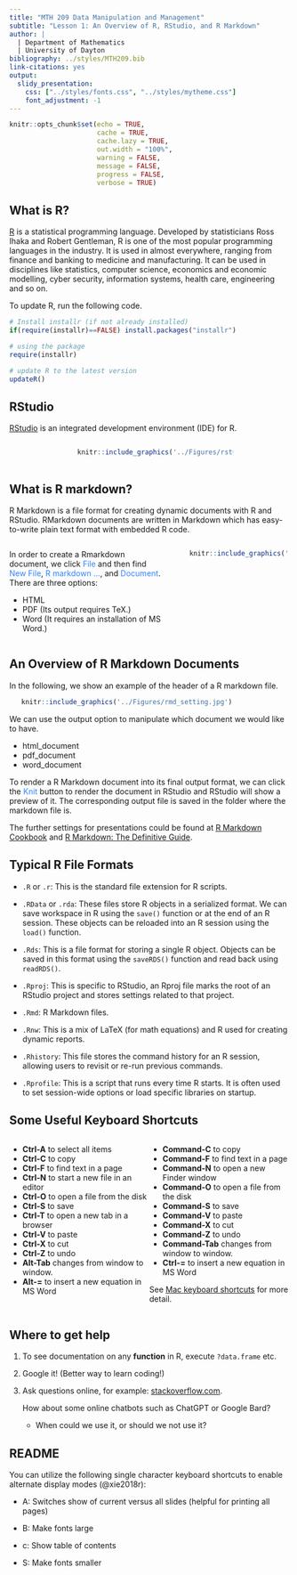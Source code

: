 ```yaml
---
title: "MTH 209 Data Manipulation and Management"
subtitle: "Lesson 1: An Overview of R, RStudio, and R Markdown" 
author: |
  | Department of Mathematics
  | University of Dayton
bibliography: ../styles/MTH209.bib
link-citations: yes
output: 
  slidy_presentation:
    css: ["../styles/fonts.css", "../styles/mytheme.css"]
    font_adjustment: -1
---
```

  
```r
knitr::opts_chunk$set(echo = TRUE,
                      cache = TRUE,
                      cache.lazy = TRUE,
                      out.width = "100%",
                      warning = FALSE,
                      message = FALSE,
                      progress = FALSE,
                      verbose = TRUE)
```

## What is R?

<head>
    <base target="_blank">
</head>

[R](https://www.r-project.org/) is a statistical programming language. Developed by statisticians Ross Ihaka and Robert Gentleman, R is one of the most popular programming languages in the industry. It is used in almost everywhere, ranging from finance and banking to medicine and manufacturing. It can be used in disciplines like statistics, computer science, economics and economic modelling, cyber security, information systems, health care, engineering and so on.


To update R, run the following code. 

```r
# Install installr (if not already installed)
if(require(installr)==FALSE) install.packages("installr") 

# using the package
require(installr)

# update R to the latest version
updateR()
```

## RStudio

[RStudio](https://www.rstudio.com/products/rstudio/) is an integrated development environment (IDE) for R. 

:::::: {style="display: flex;"}

::: {.column width=20%}
\ 
:::

::: {.column width=60%}

```r
   knitr::include_graphics('../Figures/rstudio.jpg')
```
:::

::: {.column width=20%}
\ 
:::
::::::


## What is R markdown?

R Markdown is a file format for creating dynamic documents with R and RStudio. RMarkdown documents are written in Markdown which has easy-to-write plain text format with embedded R code.

:::::: {style="display: flex;"}

::: {.column width=55%}

In order to create a Rmarkdown document, we click <span Style="color:#3384FF">File</span> and then find <span Style="color:#3384FF">New File</span>, <span Style="color:#3384FF">R markdown ...</span>, and <span Style="color:#3384FF">Document</span>. There are three options:

- HTML 
- PDF (Its output requires TeX.)
- Word (It requires an installation of MS Word.)

:::

::: {.column width=5%}
\ 
<!-- an empty Div (with a white space), serving as
a column separator -->
:::

::: {.column width=40%}

```r
   knitr::include_graphics('../Figures/rmarkdown.jpg')
```

:::
::::::

## An Overview of R Markdown Documents

In the following, we show an example of the header of a R markdown file. 

```r
   knitr::include_graphics('../Figures/rmd_setting.jpg')
```

We can use the output option to manipulate which document we would like to have. 

- html_document
- pdf_document
- word_document

To render a R Markdown document into its final output format, we can click the <span Style="color:#3384FF">Knit</span> button to render the document in RStudio and RStudio will show a preview of it. The corresponding output file is saved in the folder where the markdown file is. 

The further settings for presentations could be found at [R Markdown Cookbook](https://bookdown.org/yihui/rmarkdown-cookbook/) and [R Markdown: The Definitive Guide](https://bookdown.org/yihui/rmarkdown/pdf-document.html#figure-options-1).

## Typical R File Formats

- `.R` or `.r`: This is the standard file extension for R scripts. 

- `.RData` or `.rda`: These files store R objects in a serialized format. We can save workspace in R using the `save()` function or at the end of an R session. These objects can be reloaded into an R session using the `load()` function.

- `.Rds`: This is a file format for storing a single R object. Objects can be saved in this format using the `saveRDS()` function and read back using `readRDS()`.

- `.Rproj`: This is specific to RStudio, an Rproj file marks the root of an RStudio project and stores settings related to that project.

- `.Rmd`: R Markdown files. 

- `.Rnw`: This is a mix of LaTeX (for math equations) and R used for creating dynamic reports. 

- `.Rhistory`: This file stores the command history for an R session, allowing users to revisit or re-run previous commands.

- `.Rprofile`: This is a script that runs every time R starts. It is often used to set session-wide options or load specific libraries on startup.


## Some Useful Keyboard Shortcuts

:::::: {style="display: flex;"}

::: {.column width=50%}

- **Ctrl-A** to select all items
- **Ctrl-C** to copy
- **Ctrl-F** to find text in a page
- **Ctrl-N** to start a new file in an editor
- **Ctrl-O** to open a file from the disk
- **Ctrl-S** to save
- **Ctrl-T** to open a new tab in a browser
- **Ctrl-V** to paste
- **Ctrl-X** to cut
- **Ctrl-Z** to undo
- **Alt-Tab** changes from window to window.  
- **Alt-=** to insert a new equation in MS Word

:::

::: {.column width=50%}

- **Command-C** to copy
- **Command-F** to find text in a page
- **Command-N** to open a new Finder window
- **Command-O** to open a file from the disk
- **Command-S** to save
- **Command-V** to paste
- **Command-X** to cut
- **Command-Z** to undo
- **Command-Tab** changes from window to window.  
- **Ctrl-=** to insert a new equation in MS Word

See [Mac keyboard shortcuts](https://support.apple.com/en-us/HT201236) for more detail. 
:::

::::::

## Where to get help

1. To see documentation on any **function** in R, execute `?data.frame` etc.
2. Google it! (Better way to learn coding!)
3. Ask questions online, for example: [stackoverflow.com](https://stackoverflow.com/questions/tagged/r).

    How about some online chatbots such as <span class="blue">ChatGPT</span> or <span class="blue">Google Bard</span>?
    - When could we use it, or should we not use it?


## README

You can utilize the following single character keyboard shortcuts to enable alternate display modes (@xie2018r):

* A: Switches show of current versus all slides (helpful for printing all pages)

* B: Make fonts large

* c: Show table of contents

* S: Make fonts smaller




